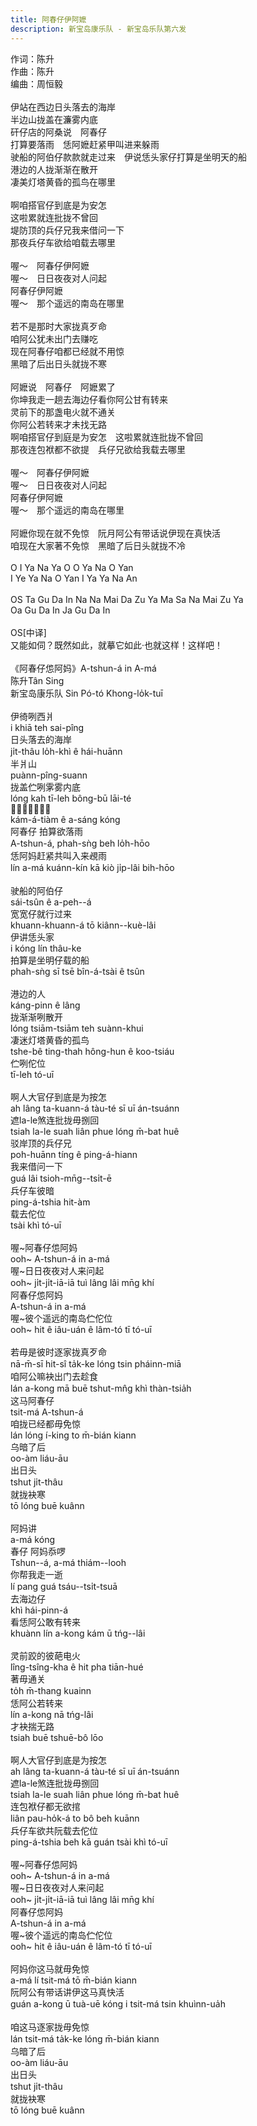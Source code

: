 ```yaml
---
title: 阿春仔伊阿嬷
description: 新宝岛康乐队 - 新宝岛乐队第六发
---
```


作词：陈升<br />作曲：陈升<br />编曲：周恒毅<br /><br />伊站在西边日头落去的海岸<br />半边山拢盖在濂雾内底<br />矸仔店的阿桑说　阿春仔<br />打算要落雨　恁阿嬷赶紧甲叫进来躲雨<br />驶船的阿伯仔款款就走过来　伊说恁头家仔打算是坐明天的船<br />港边的人拢渐渐在散开<br />凄美灯塔黄昏的孤鸟在哪里<br /><br />啊咱搭官仔到底是为安怎<br />这啦累就连批拢不曾回<br />堤防顶的兵仔兄我来借问一下<br />那夜兵仔车欲给咱载去哪里<br /><br />喔～　阿春仔伊阿嬷<br />喔～　日日夜夜对人问起<br />阿春仔伊阿嬷<br />喔～　那个遥远的南岛在哪里<br /><br />若不是那时大家拢真歹命<br />咱阿公犹未出门去赚吃<br />现在阿春仔咱都已经就不用惊<br />黑暗了后出日头就拢不寒<br /><br />阿嬷说　阿春仔　阿嬷累了<br />你坤我走一趟去海边仔看你阿公甘有转来<br />灵前下的那盏电火就不通关<br />你阿公若转来才未找无路<br />啊咱搭官仔到庭是为安怎　这啦累就连批拢不曾回<br />那夜连包袱都不欲提　兵仔兄欲给我载去哪里<br /><br />喔～　阿春仔伊阿嬷<br />喔～　日日夜夜对人问起<br />阿春仔伊阿嬷<br />喔～　那个遥远的南岛在哪里<br /><br />阿嬷你现在就不免惊　阮月阿公有带话说伊现在真快活<br />咱现在大家著不免惊　黑暗了后日头就拢不冷<br /><br />O I Ya Na Ya O O Ya Na O Yan<br />I Ye Ya Na O Yan I Ya Ya Na An<br /><br />OS Ta Gu Da In Na Na Mai Da Zu Ya Ma Sa Na Mai Zu Ya<br />Oa Gu Da In Ja Gu Da In<br /><br />OS[中译]<br />又能如伺？既然如此，就摹它如此‧也就这样！这样吧！<br /><br />《阿春仔怹阿妈》A-tshun-á in A-má<br />陈升Tân Sing<br />新宝岛康乐队 Sin Pó-tó Khong-lo̍k-tuī<br /><br />伊徛咧西爿<br />i khiā teh sai-pîng<br />日头落去的海岸<br />ji̍t-thâu lo̍h-khì ê hái-huānn<br />半爿山<br />puànn-pîng-suann<br />拢盖伫咧雺雾内底<br />lóng kah tī-leh bông-bū lāi-té<br />𥴊仔店的阿桑讲<br />kám-á-tiàm ê a-sáng kóng<br />阿春仔 拍算欲落雨<br />A-tshun-á, phah-sǹg beh lo̍h-hōo<br />恁阿妈赶紧共叫入来覕雨<br />lín a-má kuánn-kín kā kiò ji̍p-lâi bih-hōo<br /><br />驶船的阿伯仔<br />sái-tsûn ê a-peh--á<br />宽宽仔就行过来<br />khuann-khuann-á tō kiânn--kuè-lâi<br />伊讲恁头家<br />i kóng lín thâu-ke<br />拍算是坐明仔载的船<br />phah-sǹg sī tsē bîn-á-tsài ê tsûn<br /><br />港边的人<br />káng-pinn ê lâng<br />拢渐渐咧散开<br />lóng tsiām-tsiām teh suànn-khui<br />凄迷灯塔黄昏的孤鸟<br />tshe-bê ting-thah hông-hun ê koo-tsiáu<br />伫咧佗位<br />tī-leh tó-uī<br /><br />啊人大官仔到底是为按怎<br />ah lâng ta-kuann-á tàu-té sī uī án-tsuánn<br />遮la-le煞连批拢毋捌回<br />tsiah la-le suah liân phue lóng m̄-bat huê<br />驳岸顶的兵仔兄<br />poh-huānn tíng ê ping-á-hiann<br />我来借问一下<br />guá lâi tsioh-mn̄g--tsi̍t-ē<br />兵仔车彼暗<br />ping-á-tshia hit-àm<br />载去佗位<br />tsài khì tó-uī<br /><br />喔~阿春仔怹阿妈<br />ooh~ A-tshun-á in a-má<br />喔~日日夜夜对人来问起<br />ooh~ ji̍t-ji̍t-iā-iā tuì lâng lâi mn̄g khí<br />阿春仔怹阿妈<br />A-tshun-á in a-má<br />喔~彼个遥远的南岛伫佗位<br />ooh~ hit ê iâu-uán ê lâm-tó tī tó-uī<br /><br />若毋是彼时逐家拢真歹命<br />nā-m̄-sī hit-sî ta̍k-ke lóng tsin pháinn-miā<br />咱阿公嘛袂出门去趁食<br />lán a-kong mā buē tshut-mn̂g khì thàn-tsia̍h<br />这马阿春仔<br />tsit-má A-tshun-á<br />咱拢已经都毋免惊<br />lán lóng í-king to m̄-bián kiann<br />乌暗了后<br />oo-àm liáu-āu<br />出日头<br />tshut ji̍t-thâu<br />就拢袂寒<br />tō lóng buē kuânn<br /><br />阿妈讲<br />a-má kóng<br />春仔 阿妈忝啰<br />Tshun--á, a-má thiám--looh<br />你帮我走一逝<br />lí pang guá tsáu--tsi̍t-tsuā<br />去海边仔<br />khì hái-pinn-á<br />看恁阿公敢有转来<br />khuànn lín a-kong kám ū tńg--lâi<br /><br />灵前跤的彼葩电火<br />lîng-tsîng-kha ê hit pha tiān-hué<br />著毋通关<br />to̍h m̄-thang kuainn<br />恁阿公若转来<br />lín a-kong nā tńg-lâi<br />才袂揣无路<br />tsiah buē tshuē-bô lōo<br /><br />啊人大官仔到底是为按怎<br />ah lâng ta-kuann-á tàu-té sī uī án-tsuánn<br />遮la-le煞连批拢毋捌回<br />tsiah la-le suah liân phue lóng m̄-bat huê<br />连包袱仔都无欲捾<br />liân pau-ho̍k-á to bô beh kuānn<br />兵仔车欲共阮载去佗位<br />ping-á-tshia beh kā guán tsài khì tó-uī<br /><br />喔~阿春仔怹阿妈<br />ooh~ A-tshun-á in a-má<br />喔~日日夜夜对人来问起<br />ooh~ ji̍t-ji̍t-iā-iā tuì lâng lâi mn̄g khí<br />阿春仔怹阿妈<br />A-tshun-á in a-má<br />喔~彼个遥远的南岛伫佗位<br />ooh~ hit ê iâu-uán ê lâm-tó tī tó-uī<br /><br />阿妈你这马就毋免惊<br />a-má lí tsit-má tō m̄-bián kiann<br />阮阿公有带话讲伊这马真快活<br />guán a-kong ū tuà-uē kóng i tsit-má tsin khuìnn-ua̍h<br /><br />咱这马逐家拢毋免惊<br />lán tsit-má ta̍k-ke lóng m̄-bián kiann<br />乌暗了后<br />oo-àm liáu-āu<br />出日头<br />tshut ji̍t-thâu<br />就拢袂寒<br />tō lóng buē kuânn